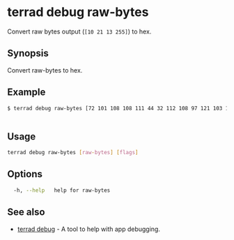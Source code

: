 # terrad debug raw-bytes

Convert raw bytes output (`[10 21 13 255]`) to hex. 

## Synopsis

Convert raw-bytes to hex.

## Example

```sh Terrad
$ terrad debug raw-bytes [72 101 108 108 111 44 32 112 108 97 121 103 114 111 117 110 100]
			
```

## Usage

```sh Terrad
terrad debug raw-bytes [raw-bytes] [flags]
```

## Options

```sh Terrad
  -h, --help   help for raw-bytes
```

## See also

* [terrad debug](./terrad_debug.mdx)	 - A tool to help with app debugging.


